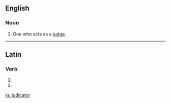==English==

===Noun===
{{en-noun}}

# One who acts as a [[judge]].

----

==Latin==

===Verb===
{{la-verb-form|jūdicātor}}

# {{conjugation of|jūdicō||2|s|fut|pass|imp|lang=la}}
# {{conjugation of|jūdicō||3|s|fut|pass|imp|lang=la}}

[[ku:judicator]]